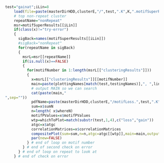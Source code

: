 
```r
test="gainat";iLin=8
    load(file=paste(masterDirHDD,clusterE,"/",test,".K",K,".motifSuperResults.RData",sep=""))
    # top non-repeat cluster 
    repeatName="nonRepeat"
    msr=motifSuperResults[[iLin]]
    if(class(x)!="try-error")
    {
      sigBack=names(motifSuperResults[[iLin]])
      #sigBack="nonRepeat"
      for(repeatName in sigBack)
      {
        msrL=msr[[repeatName]]
        if(is.null(x)==FALSE) 
        { 
          for(motifNumber in 1:length(msrL[["clusteringResults"]]))
          {
            x=msrL[["clusteringResults"]][[motifNumber]]
            main=paste(plottingNames[match(test,testingNames)],", ",lineageNames[[test]][iLin],", ",repeatName,", motifNumber = ",motifNumber,sep="")
            # output MAIN so we can search
            cat(paste(main,"
",sep=""))
            pdfName=paste(masterDirHDD,clusterE,"/motifLoss.",test,".K",K,".",lineageNames[[test]][iLin],".",repeatName,".motifNumber.",motifNumber,".composite.pdf",sep="") 
            sum=x$sumN
            n=length( x$whereN)
            motifPValues=x$motifPValues 
            wtp=whichToPlot=match(substr(test,1,4),c("loss","gain"))
            atgc=x$atgc
            correlationMatrices=x$correlationMatrices
            compositePlot(sum=sum,n=n,atgc=atgc[[wtp]],main=main,outputPlot=FALSE,pdfName=NULL,width=diff(range(x$whereN)),totalP=totalP,motifPValues=x$motifPValues,test=test,correlationMatrix=correlationMatrices[[wtp]],xBig=0)
            par(new=FALSE)
          } # end of loop on motif number
        } # end of second check on error
      } # end of loop on repeat to look at
    } # end of check on error
```
  
